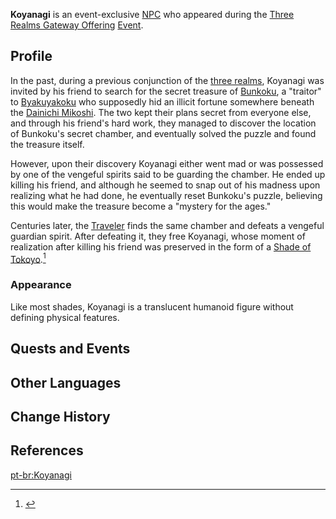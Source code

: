 {{Character Infobox
|type             = Event NPC
|deceased         = Past
|image            = NPC Koyanagi.png
|realname         = 
|region           = Inazuma
|location         = Inazuma
|affiliation      = Enkanomiya
|affiliation2     = Shades of Tokoyo
|voiceEN          = 
|voiceCN          = 
|voiceJP          = 
}}
'''Koyanagi''' is an event-exclusive [[NPC]] who appeared during the [[Three Realms Gateway Offering]] [[Event]].

==Profile==
<!-- detailed story/lore information goes here -->
In the past, during a previous conjunction of the [[Realm|three realms]], Koyanagi was invited by his friend to search for the secret treasure of [[Bunkoku]], a "traitor" to [[Enkanomiya|Byakuyakoku]] who supposedly hid an illicit fortune somewhere beneath the [[Dainichi Mikoshi]]. The two kept their plans secret from everyone else, and through his friend's hard work, they managed to discover the location of Bunkoku's secret chamber, and eventually solved the puzzle and found the treasure itself.

However, upon their discovery Koyanagi either went mad or was possessed by one of the vengeful spirits said to be guarding the chamber. He ended up killing his friend, and although he seemed to snap out of his madness upon realizing what he had done, he eventually reset Bunkoku's puzzle, believing this would make the treasure become a "mystery for the ages." 

Centuries later, the [[Traveler]] finds the same chamber and defeats a vengeful guardian spirit. After defeating it, they free Koyanagi, whose moment of realization after killing his friend was preserved in the form of a [[Shade of Tokoyo]].<ref name="enigma">{{Ref/Quest|The Bunkoku Enigma}}</ref>

===Appearance===
Like most shades, Koyanagi is a translucent humanoid figure without defining physical features.

==Quests and Events==
{{Quests and Events}}

==Other Languages==
{{Other Languages|default_hidden = 1
|en      = Koyanagi
|zhs     = 小柳
|zhs_rm  = Xiǎoliǔ
|zht     = 小柳
|zht_rm  = Xiǎoliǔ
|ja      = 小柳
|ja_rm   = Koyanagi
|ko      = 고야나기
|es      = Koyanagi
|fr      = Koyanagi
|ru      = Коянаги
|th      = Koyanagi
|vi      = Koyanagi
|de      = Koyanagi
|id      = Koyanagi
|pt      = Koyanagi
}}

==Change History==
{{Change History|2.5}}

==References==
{{Reflist}}

[[pt-br:Koyanagi]]